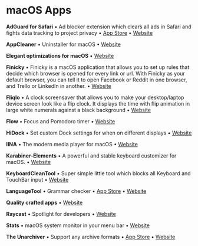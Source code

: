# macOS Apps

**AdGuard for Safari** • Ad blocker extension which clears all ads in Safari and fights data tracking to project privacy • [App Store](https://apps.apple.com/ua/app/adguard-for-safari/id1440147259) • [Website](https://adguard.com/en/welcome.html)

**AppCleaner** • Uninstaller for macOS • [Website](https://freemacsoft.net/appcleaner/)

**Elegant optimizations for macOS** • [Website](https://ryanhanson.dev/)

**Finicky** • Finicky is a macOS application that allows you to set up rules that decide which browser is opened for every link or url. With Finicky as your default browser, you can tell it to open Facebook or Reddit in one browser, and Trello or LinkedIn in another. • [Website](https://github.com/johnste/finicky)

**Fliqlo** • A clock screensaver that allows you to make your desktop/laptop device screen look like a flip clock. It displays the time with flip animation in large white numerals against a black background • [Website](https://fliqlo.com/)

**Flow** • Focus and Pomodoro timer • [Website](https://www.flow.app/)

**HiDock** • Set custom Dock settings for when on different displays • [Website](https://hidock.app/)

**IINA** • The modern media player for macOS • [Website](https://iina.io/)

**Karabiner-Elements** • A powerful and stable keyboard customizer for macOS. • [Website](https://karabiner-elements.pqrs.org/)

**KeyboardCleanTool** • Super simple little tool which blocks all Keyboard and TouchBar input • [Website](https://folivora.ai/keyboardcleantool)

**LanguageTool** • Grammar checker • [App Store](https://apps.apple.com/ua/app/languagetool-grammar-checker/id1534275760) • [Website](https://languagetool.org/)

**Quality crafted apps** • [Website](https://sindresorhus.com/apps)

**Raycast** • Spotlight for developers • [Website](https://raycast.com/)

**Stats** • macOS system monitor in your menu bar • [Website](https://github.com/exelban/stats)

**The Unarchiver** • Support any archive formats • [App Store](https://apps.apple.com/ua/app/the-unarchiver/id425424353) • [Website](https://theunarchiver.com/)
